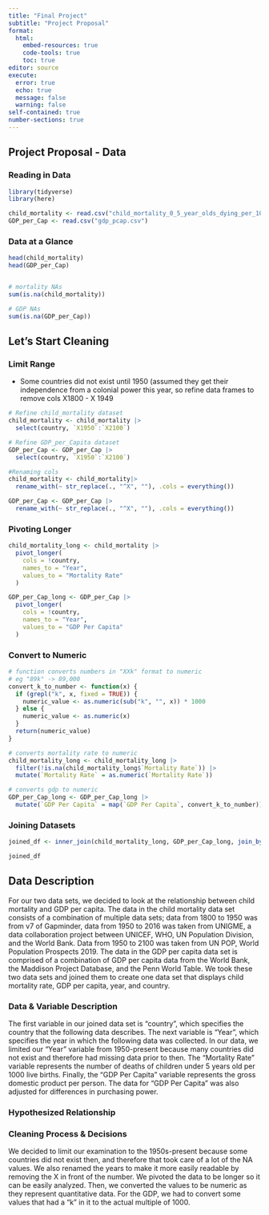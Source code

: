```yaml
---
title: "Final Project"
subtitle: "Project Proposal"
format: 
  html:
    embed-resources: true
    code-tools: true
    toc: true
editor: source
execute: 
  error: true
  echo: true
  message: false
  warning: false
self-contained: true
number-sections: true
---
```


## Project Proposal - Data {.unnumbered}

### Reading in Data {.unnumbered}

```r
library(tidyverse)
library(here)

child_mortality <- read.csv("child_mortality_0_5_year_olds_dying_per_1000_born.csv")
GDP_per_Cap <- read.csv("gdp_pcap.csv")
```

### Data at a Glance {.unnumbered}

```r
head(child_mortality)
head(GDP_per_Cap)


# mortality NAs 
sum(is.na(child_mortality))

# GDP NAs
sum(is.na(GDP_per_Cap))
```

## Let's Start Cleaning

### Limit Range
-   Some countries did not exist until 1950 (assumed they get their independence from a colonial power this year, so refine data frames to remove cols X1800 - X 1949

```r
# Refine child_mortality dataset
child_mortality <- child_mortality |>
  select(country, `X1950`:`X2100`)

# Refine GDP_per_Capita dataset
GDP_per_Cap <- GDP_per_Cap |>
  select(country, `X1950`:`X2100`)

#Renaming cols
child_mortality <- child_mortality|>
  rename_with(~ str_replace(., "^X", ""), .cols = everything())

GDP_per_Cap <- GDP_per_Cap |>
  rename_with(~ str_replace(., "^X", ""), .cols = everything())

```

### Pivoting Longer

```r
child_mortality_long <- child_mortality |>
  pivot_longer(
    cols = !country,
    names_to = "Year",
    values_to = "Mortality Rate"
  )

GDP_per_Cap_long <- GDP_per_Cap |>
  pivot_longer(
    cols = !country,
    names_to = "Year",
    values_to = "GDP Per Capita"
  )

```

### Convert to Numeric 
```r
# function converts numbers in "XXk" format to numeric
# eg "89k" -> 89,000
convert_k_to_number <- function(x) {
  if (grepl("k", x, fixed = TRUE)) {
    numeric_value <- as.numeric(sub("k", "", x)) * 1000
  } else {
    numeric_value <- as.numeric(x)
  }
  return(numeric_value)
}
```

```r
# converts mortality rate to numeric
child_mortality_long <- child_mortality_long |>
  filter(!is.na(child_mortality_long$`Mortality Rate`)) |>
  mutate(`Mortality Rate` = as.numeric(`Mortality Rate`))

# converts gdp to numeric
GDP_per_Cap_long <- GDP_per_Cap_long |>
  mutate(`GDP Per Capita` = map(`GDP Per Capita`, convert_k_to_number))
```

### Joining Datasets
```r
joined_df <- inner_join(child_mortality_long, GDP_per_Cap_long, join_by(country, Year))

joined_df
```

## Data Description
For our two data sets, we decided to look at the relationship between child mortality and GDP per capita. The data in the child mortality data set consists of a combination of multiple data sets; data from 1800 to 1950 was from v7 of Gapminder, data from 1950 to 2016 was taken from UNIGME, a data collaboration project between UNICEF, WHO, UN Population Division, and the World Bank. Data from 1950 to 2100 was taken from UN POP, World Population Prospects 2019. The data in the GDP per capita data set is comprised of a combination of GDP per capita data from the World Bank, the Maddison Project Database, and the Penn World Table. We took these two data sets and joined them to create one data set that displays child mortality rate, GDP per capita, year, and country.

### Data & Variable Description
The first variable in our joined data set is "country", which specifies the country that the following data describes. The next variable is "Year", which specifies the year in which the following data was collected. In our data, we limited our "Year" variable from 1950-present because many countries did not exist and therefore had missing data prior to then. The "Mortality Rate" variable represents the number of deaths of children under 5 years old per 1000 live births. Finally, the "GDP Per Capita" variable represents the gross domestic product per person. The data for "GDP Per Capita" was also adjusted for differences in purchasing power.

### Hypothesized Relationship

### Cleaning Process & Decisions
We decided to limit our examination to the 1950s-present because some countries
did not exist then, and therefore that took care of a lot of the NA values. We also
renamed the years to make it more easily readable by removing the X in front of the
number. We pivoted the data to be longer so it can be easily analyzed.
Then, we converted the values to be numeric as they represent quantitative data.
For the GDP, we had to convert some values that had a "k" in it to the actual multiple
of 1000.
